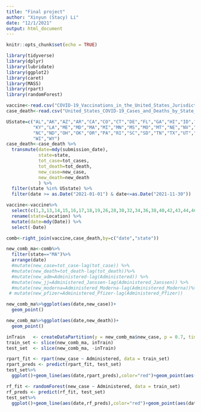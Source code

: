 ```yaml
---
title: "Final project"
author: "Xinyun (Stacy) Li"
date: "12/1/2021"
output: html_document
---
```


```r
knitr::opts_chunk$set(echo = TRUE)
```


```r
library(tidyverse)
library(dplyr)
library(lubridate)
library(ggplot2)
library(caret)
library(MASS)
library(rpart)
library(randomForest)
```

```r
vaccine<-read.csv("COVID-19_Vaccinations_in_the_United_States_Jurisdiction.csv")
case_death<-read.csv("United_States_COVID-19_Cases_and_Deaths_by_State_over_Time.csv")
```



```r
USstate=c("AL","AK","AZ","AR","CA","CO","CT","DE","FL","GA","HI","ID","IL","IN","IA","KS",
          "KY","LA","ME","MD","MA","MI","MN","MS","MO","MT","NE","NV","NH","NJ","NM","NY",
          "NC","ND","OH","OK","OR","PA","RI","SC","SD","TN","TX","UT","VT","VA","WA","WV",
          "WI","WY")
case_death<-case_death %>% 
  transmute(date=mdy(submission_date),
            state=state,
            tot_case=tot_cases,
            tot_death=tot_death,
            new_case=new_case,
            new_death=new_death
            ) %>%
  filter(state %in% USstate) %>%
  filter(date >= as.Date("2021-01-01") & date<=as.Date("2021-11-30"))
```

```r
vaccine<-vaccine%>%
  select(c(1,3,13,14,15,16,17,18,19,26,28,30,32,34,36,38,40,42,43,44,46,47,48,50,51,52,54,55,56,58,60,62,64,66,67,68)) %>%
  rename(state=Location) %>% 
  mutate(date=mdy(Date)) %>%
  select(-Date)
```

```r
comb<-right_join(vaccine,case_death,by=c("date","state"))

new_comb_ma<-comb%>%
  filter(state=="MA")%>%
  arrange(date)
  #mutate(new_case=tot_case-lag(tot_case)) %>%
  #mutate(new_death=tot_death-lag(tot_death))%>%
  #mutate(new_adm=Administered-lag(Administered)) %>%
  #mutate(new_jj=Administered_Janssen-lag(Administered_Janssen)) %>%
  #mutate(new_moderna=Administered_Moderna-lag(Administered_Moderna))%>%
 # mutate(new_pfizer=Administered_Pfizer-lag(Administered_Pfizer))
```

```r
new_comb_ma%>%ggplot(aes(date,new_case))+
  geom_point()
```
```r
new_comb_ma%>%ggplot(aes(date,new_death))+
  geom_point()
```
```r
inTrain   <- createDataPartition(y = new_comb_ma$new_case, p = 0.7, times = 1, list = FALSE)
train_set <- slice(new_comb_ma, inTrain)
test_set  <- slice(new_comb_ma, -inTrain)
```

```r
rpart_fit <- rpart(new_case ~ Administered, data = train_set)
rpart_preds <- predict(rpart_fit, test_set)
test_set%>%
  ggplot()+geom_line(aes(date,rpart_preds),color="red")+geom_point(aes(date,new_case))
```
```r
rf_fit <- randomForest(new_case ~ Administered, data = train_set)
rf_preds <- predict(rf_fit, test_set)
test_set%>%
  ggplot()+geom_line(aes(date,rf_preds),color="red")+geom_point(aes(date,new_case))
```

